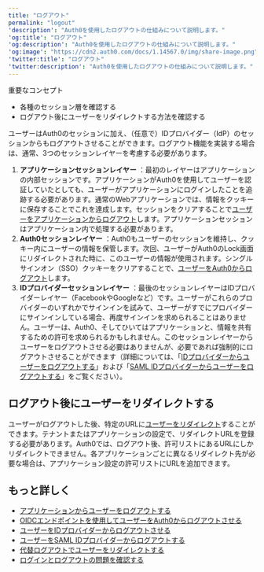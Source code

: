 ```yaml
---
title: "ログアウト"
permalink: "logout"
'description': "Auth0を使用したログアウトの仕組みについて説明します。"
'og:title': "ログアウト"
'og:description': "Auth0を使用したログアウトの仕組みについて説明します。"
'og:image': "https://cdn2.auth0.com/docs/1.14567.0/img/share-image.png"
'twitter:title': "ログアウト"
'twitter:description': "Auth0を使用したログアウトの仕組みについて説明します。"
---
```


<Card title="概要">

重要なコンセプト

* 各種のセッション層を確認する
* ログアウト後にユーザーをリダイレクトする方法を確認する

</Card>

ユーザーはAuth0のセッションに加え、（任意で）IDプロバイダー（<Tooltip data-tooltip-id="react-containers-DefinitionTooltip-2" href="/ja-jp/glossary?term=idp" tip="IDプロバイダー（IdP）: デジタルIDを保存および管理するサービス。" cta="用語集の表示">IdP</Tooltip>）のセッションからもログアウトさせることができます。ログアウト機能を実装する場合は、通常、3つのセッションレイヤーを考慮する必要があります。

1. **アプリケーションセッションレイヤー** ：最初のレイヤーはアプリケーションの内部セッションです。アプリケーションがAuth0を使用してユーザーを認証していたとしても、ユーザーがアプリケーションにログインしたことを追跡する必要があります。通常のWebアプリケーションでは、情報をクッキーに保存することでこれを達成します。セッションをクリアすることで[ユーザーをアプリケーションからログアウト](/ja-jp/authenticate/login/logout/log-users-out-of-applications)します。アプリケーションセッションはアプリケーション内で処理する必要があります。
2. **Auth0セッションレイヤー** ：Auth0もユーザーのセッションを維持し、クッキー内にユーザーの情報を保管します。次回、ユーザーがAuth0のLock画面にリダイレクトされた時に、このユーザーの情報が使用されます。シングルサインオン（SSO）クッキーをクリアすることで、[ユーザーをAuth0からログアウト](/ja-jp/authenticate/login/logout/log-users-out-of-auth0)します。
3. **IDプロバイダーセッションレイヤー** ：最後のセッションレイヤーはIDプロバイダーレイヤー（FacebookやGoogleなど）です。ユーザーがこれらのプロバイダーのいずれかでサインインを試みて、ユーザーがすでにプロバイダーにサインインしている場合、再度サインインを求められることはありません。ユーザーは、Auth0、そしてひいてはアプリケーションと、情報を共有するための許可を求められるかもしれません。このセッションレイヤーからユーザーをログアウトさせる必要はありませんが、必要であれば強制的にログアウトさせることができます（詳細については、「[IDプロバイダーからユーザーをログアウトする](/ja-jp/authenticate/login/logout/log-users-out-of-idps)」および「[SAML IDプロバイダーからユーザーをログアウトする](/ja-jp/authenticate/login/logout/log-users-out-of-saml-idps)」をご覧ください）。

## ログアウト後にユーザーをリダイレクトする

ユーザーがログアウトした後、特定のURLに[ユーザーをリダイレクト](/ja-jp/authenticate/login/logout/redirect-users-after-logout)することができます。テナントまたはアプリケーションの設定で、リダイレクトURLを登録する必要があります。Auth0では、ログアウト後、許可リストにあるURLにしかリダイレクトできません。各アプリケーションごとに異なるリダイレクト先が必要な場合は、アプリケーション設定の許可リストにURLを追加できます。

## もっと詳しく

* [アプリケーションからユーザーをログアウトする](/ja-jp/authenticate/login/logout/log-users-out-of-applications)
* [OIDCエンドポイントを使用してユーザーをAuth0からログアウトさせる](/ja-jp/authenticate/login/logout/log-users-out-of-auth0)
* [ユーザーをIDプロバイダーからログアウトさせる](/ja-jp/authenticate/login/logout/log-users-out-of-idps)
* [ユーザーをSAML IDプロバイダーからログアウトする](/ja-jp/authenticate/login/logout/log-users-out-of-saml-idps)
* [代替ログアウトでユーザーをリダイレクトする](/ja-jp/authenticate/login/logout/redirect-users-after-logout)
* [ログインとログアウトの問題を確認する](/ja-jp/troubleshoot/authentication-issues/check-login-and-logout-issues)